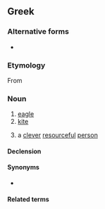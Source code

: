 {{also|ἀετός|Αετός}}
==Greek==

===Alternative forms===
* {{l|el|αϊτός|g=m}}

===Etymology===
From {{inh|el|grc|ἀετός||eagle, omen}}

===Noun===
{{el-noun|m|αετοί}}

# [[eagle]]
# [[kite]] {{qualifier|toy}}
# {{lb|el|figuratively}} a [[clever]] [[resourceful]] [[person]]

====Declension====
{{el-nM-ος-οι-1|αετ}}

====Synonyms====
* {{sense|toy}} {{l|el|χαρταετός|g=m}}

====Related terms====
{{col2|el|sort=0
|{{l|el|αέτειος|t=aquiline}}
|{{l|el|αετίσιος|t=eagle, aquiline}}
|{{l|el|αετονύχης|g=m|t=cunning cheat}}
|{{l|el|αετόπουλο|g=n|t=eaglet}}
|{{l|el|αετοφωλιά|g=f|t=eyrie, eagle's nest}}
|{{l|el|αλιάετος|g=m|t=sea eagle}}
|{{l|el|θαλασσαετός|g=m|t=sea eagle}}
|{{l|el|χαρταετός|g=m|t=toy kite}}
|{{l|el|ψαραετός|g=m|t=osprey, fish eagle}}
}}

{{topics|el|Birds|Birds of prey|Toys}}